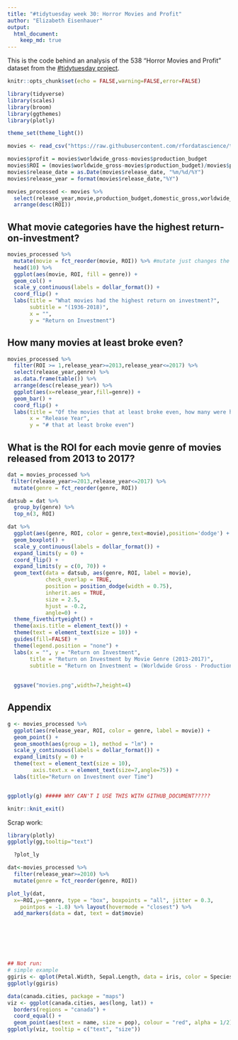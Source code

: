 ```yaml
---
title: "#tidytuesday week 30: Horror Movies and Profit"
author: "Elizabeth Eisenhauer"
output: 
  html_document:
    keep_md: true
---
```


This is the code behind an analysis of the 538 "Horror Movies and Profit" dataset from the [#tidytuesday project](https://github.com/rfordatascience/tidytuesday/tree/master/data/2018-10-23).

```r
knitr::opts_chunk$set(echo = FALSE,warning=FALSE,error=FALSE)

library(tidyverse)
library(scales)
library(broom)
library(ggthemes)
library(plotly)

theme_set(theme_light())
```

```r
movies <- read_csv("https://raw.githubusercontent.com/rfordatascience/tidytuesday/master/data/2018-10-23/movie_profit.csv")

movies$profit = movies$worldwide_gross-movies$production_budget
movies$ROI = (movies$worldwide_gross-movies$production_budget)/movies$production_budget
movies$release_date = as.Date(movies$release_date, "%m/%d/%Y")
movies$release_year = format(movies$release_date,"%Y")

movies_processed <- movies %>%
  select(release_year,movie,production_budget,domestic_gross,worldwide_gross,distributor,mpaa_rating,genre, profit,ROI) %>%
  arrange(desc(ROI))
```

## What movie categories have the highest return-on-investment?

```r
movies_processed %>%
  mutate(movie = fct_reorder(movie, ROI)) %>% #mutate just changes the order in the plot, not the order of the data itself
  head(10) %>%
  ggplot(aes(movie, ROI, fill = genre)) +
  geom_col() +
  scale_y_continuous(labels = dollar_format()) +
  coord_flip() +
  labs(title = "What movies had the highest return on investment?",
       subtitle = "(1936-2018)",
       x = "",
       y = "Return on Investment") 

```

## How many movies at least broke even?

```r


movies_processed %>%
  filter(ROI >= 1,release_year>=2013,release_year<=2017) %>%
  select(release_year,genre) %>%
  as.data.frame(table()) %>%
  arrange(desc(release_year)) %>%
  ggplot(aes(x=release_year,fill=genre)) +
  geom_bar() +
  coord_flip() +
  labs(title = "Of the movies that at least broke even, how many were horror?",
       x = "Release Year",
       y = "# that at least broke even")


```




## What is the ROI for each movie genre of movies released from 2013 to 2017?

```r

dat = movies_processed %>%
 filter(release_year>=2013,release_year<=2017) %>%
  mutate(genre = fct_reorder(genre, ROI))

datsub = dat %>%
  group_by(genre) %>%
  top_n(3, ROI)

dat %>%
  ggplot(aes(genre, ROI, color = genre,text=movie),position='dodge') +
  geom_boxplot() +
  scale_y_continuous(labels = dollar_format()) +
  expand_limits(y = 0) +
  coord_flip() +
  expand_limits(y = c(0, 70)) +
  geom_text(data = datsub, aes(genre, ROI, label = movie), 
            check_overlap = TRUE,
            position = position_dodge(width = 0.75),
            inherit.aes = TRUE,
            size = 2.5, 
            hjust = -0.2,
            angle=0) +
  theme_fivethirtyeight() +
  theme(axis.title = element_text()) +
  theme(text = element_text(size = 10)) +
  guides(fill=FALSE) +
  theme(legend.position = "none") +
  labs(x = "", y = "Return on Investment",
       title = "Return on Investment by Movie Genre (2013-2017)",
       subtitle = "Return on Investment = (Worldwide Gross - Production Budget) / Production Budget")
  
  
  ggsave("movies.png",width=7,height=4)

```

## Appendix

```r

g <- movies_processed %>%
  ggplot(aes(release_year, ROI, color = genre, label = movie)) +
  geom_point() +
  geom_smooth(aes(group = 1), method = "lm") +
  scale_y_continuous(labels = dollar_format()) +
  expand_limits(y = 0) +
  theme(text = element_text(size = 10),
        axis.text.x = element_text(size=7,angle=75)) +
  labs(title="Return on Investment over Time")


ggplotly(g) ##### WHY CAN'T I USE THIS WITH GITHUB_DOCUMENT?????
```


```r
knitr::knit_exit()
```

Scrap work:


```r
library(plotly)
ggplotly(gg,tooltip="text")

  ?plot_ly

dat<-movies_processed %>%
  filter(release_year>=2010) %>%
  mutate(genre = fct_reorder(genre, ROI))

plot_ly(dat,
  x=~ROI,y=~genre, type = "box", boxpoints = "all", jitter = 0.3,
    pointpos = -1.8) %>% layout(hovermode = "closest") %>%
  add_markers(data = dat, text = dat$movie)







## Not run: 
# simple example
ggiris <- qplot(Petal.Width, Sepal.Length, data = iris, color = Species)
ggplotly(ggiris)

data(canada.cities, package = "maps")
viz <- ggplot(canada.cities, aes(long, lat)) +
  borders(regions = "canada") +
  coord_equal() +
  geom_point(aes(text = name, size = pop), colour = "red", alpha = 1/2)
ggplotly(viz, tooltip = c("text", "size"))



```









